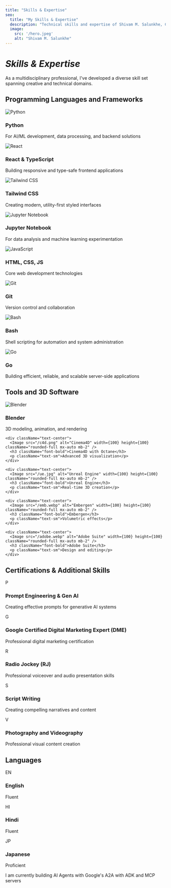 ```yaml
---
title: "Skills & Expertise"
seo:
  title: "My Skills & Expertise"
  description: "Technical skills and expertise of Shivam M. Salunkhe, CGI Artist and Developer."
  image:
    src: '/hero.jpeg'
    alt: "Shivam M. Salunkhe"
---
```



# *Skills & Expertise*

<div className="prose prose-slate dark:prose-invert mb-8">
  <p>As a multidisciplinary professional, I've developed a diverse skill set spanning creative and technical domains.</p>
</div>

## Programming Languages and Frameworks

<div className="grid grid-cols-1 md:grid-cols-3 gap-4 mb-8">
  <div className="bg-muted p-6 rounded-lg">
    <div className="flex items-center mb-3">
      <div className="w-10 h-10 flex items-center justify-center rounded-full mr-3 overflow-hidden">
        <Image src="/python.png" alt="Python" width={40} height={40} />
      </div>
      <h3 className="text-lg font-bold">Python</h3>
    </div>
    <p>For AI/ML development, data processing, and backend solutions</p>
  </div>
  
  <div className="bg-muted p-6 rounded-lg">
    <div className="flex items-center mb-3">
      <div className="w-10 h-10 flex items-center justify-center rounded-full mr-3 overflow-hidden">
        <Image src="/react.png" alt="React" width={40} height={40} />
      </div>
      <h3 className="text-lg font-bold">React & TypeScript</h3>
    </div>
    <p>Building responsive and type-safe frontend applications</p>
  </div>

  <div className="bg-muted p-6 rounded-lg">
    <div className="flex items-center mb-3">
      <div className="w-10 h-10 flex items-center justify-center rounded-full mr-3 overflow-hidden">
        <Image src="/tcss.png" alt="Tailwind CSS" width={40} height={40} />
      </div>
      <h3 className="text-lg font-bold">Tailwind CSS</h3>
    </div>
    <p>Creating modern, utility-first styled interfaces</p>
  </div>
  
  <div className="bg-muted p-6 rounded-lg">
    <div className="flex items-center mb-3">
      <div className="w-10 h-10 flex items-center justify-center rounded-full mr-3 overflow-hidden">
        <Image src="/jn.png" alt="Jupyter Notebook" width={40} height={40} />
      </div>
      <h3 className="text-lg font-bold">Jupyter Notebook</h3>
    </div>
    <p>For data analysis and machine learning experimentation</p>
  </div>
  
  <div className="bg-muted p-6 rounded-lg">
    <div className="flex items-center mb-3">
      <div className="w-10 h-10 flex items-center justify-center rounded-full mr-3 overflow-hidden">
        <Image src="/js.webp" alt="JavaScript" width={40} height={40} />
      </div>
      <h3 className="text-lg font-bold">HTML, CSS, JS</h3>
    </div>
    <p>Core web development technologies</p>
  </div>
  
  <div className="bg-muted p-6 rounded-lg">
    <div className="flex items-center mb-3">
      <div className="w-10 h-10 flex items-center justify-center rounded-full mr-3 overflow-hidden">
        <Image src="/git.jpg" alt="Git" width={40} height={40} />
      </div>
      <h3 className="text-lg font-bold">Git</h3>
    </div>
    <p>Version control and collaboration</p>
  </div>
  
  <div className="bg-muted p-6 rounded-lg">
    <div className="flex items-center mb-3">
      <div className="w-10 h-10 flex items-center justify-center rounded-full mr-3 overflow-hidden">
        <Image src="/bash.png" alt="Bash" width={40} height={40} />
      </div>
      <h3 className="text-lg font-bold">Bash</h3>
    </div>
    <p>Shell scripting for automation and system administration</p>
  </div>

  <div className="bg-muted p-6 rounded-lg">
    <div className="flex items-center mb-3">
      <div className="w-10 h-10 flex items-center justify-center rounded-full mr-3 overflow-hidden">
        <Image src="/go.jpg" alt="Go" width={40} height={40} />
      </div>
      <h3 className="text-lg font-bold">Go</h3>
    </div>
    <p>Building efficient, reliable, and scalable server-side applications</p>
  </div>
</div>

## Tools and 3D Software

<div className="bg-muted p-6 rounded-lg mb-8">
  <div className="grid grid-cols-2 md:grid-cols-5 gap-4">
    <div className="text-center">
      <Image src="/blender.png" alt="Blender" width={100} height={100} className="rounded-full mx-auto mb-2" />
      <h3 className="font-bold">Blender</h3>
      <p className="text-sm">3D modeling, animation, and rendering</p>
    </div>
    
    <div className="text-center">
      <Image src="/c4d.png" alt="Cinema4D" width={100} height={100} className="rounded-full mx-auto mb-2" />
      <h3 className="font-bold">Cinema4D with Octane</h3>
      <p className="text-sm">Advanced 3D visualization</p>
    </div>
    
    <div className="text-center">
      <Image src="/ue.jpg" alt="Unreal Engine" width={100} height={100} className="rounded-full mx-auto mb-2" />
      <h3 className="font-bold">Unreal Engine</h3>
      <p className="text-sm">Real-time 3D creation</p>
    </div>
    
    <div className="text-center">
      <Image src="/emb.webp" alt="Embergen" width={100} height={100} className="rounded-full mx-auto mb-2" />
      <h3 className="font-bold">Embergen</h3>
      <p className="text-sm">Volumetric effects</p>
    </div>
    
    <div className="text-center">
      <Image src="/adobe.webp" alt="Adobe Suite" width={100} height={100} className="rounded-full mx-auto mb-2" />
      <h3 className="font-bold">Adobe Suite</h3>
      <p className="text-sm">Design and editing</p>
    </div>
  </div>
</div>

## Certifications & Additional Skills

<div className="space-y-4 mb-8">
  <div className="flex items-center p-4 bg-muted rounded-lg">
    <div className="w-12 h-12 bg-main text-main rounded-full flex items-center justify-center mr-4 flex-shrink-0">
      <span className="text-xl font-bold">P</span>
    </div>
    <div>
      <h3 className="font-bold">Prompt Engineering & Gen AI</h3>
      <p>Creating effective prompts for generative AI systems</p>
    </div>
  </div>
  
  <div className="flex items-center p-4 bg-muted rounded-lg">
    <div className="w-12 h-12 bg-main text-main rounded-full flex items-center justify-center mr-4 flex-shrink-0">
      <span className="text-xl font-bold">G</span>
    </div>
    <div>
      <h3 className="font-bold">Google Certified Digital Marketing Expert (DME)</h3>
      <p>Professional digital marketing certification</p>
    </div>
  </div>
  
  <div className="flex items-center p-4 bg-muted rounded-lg">
    <div className="w-12 h-12 bg-main text-main rounded-full flex items-center justify-center mr-4 flex-shrink-0">
      <span className="text-xl font-bold">R</span>
    </div>
    <div>
      <h3 className="font-bold">Radio Jockey (RJ)</h3>
      <p>Professional voiceover and audio presentation skills</p>
    </div>
  </div>
  
  <div className="flex items-center p-4 bg-muted rounded-lg">
    <div className="w-12 h-12 bg-main text-main rounded-full flex items-center justify-center mr-4 flex-shrink-0">
      <span className="text-xl font-bold">S</span>
    </div>
    <div>
      <h3 className="font-bold">Script Writing</h3>
      <p>Creating compelling narratives and content</p>
    </div>
  </div>
  
  <div className="flex items-center p-4 bg-muted rounded-lg">
    <div className="w-12 h-12 bg-main text-main rounded-full flex items-center justify-center mr-4 flex-shrink-0">
      <span className="text-xl font-bold">V</span>
    </div>
    <div>
      <h3 className="font-bold">Photography and Videography</h3>
      <p>Professional visual content creation</p>
    </div>
  </div>
</div>

## Languages

<div className="grid grid-cols-1 md:grid-cols-3 gap-4 mb-8">
  <div className="p-4 bg-muted rounded-lg text-center">
    <div className="inline-block bg-main text-main p-2 rounded-full mb-2">
      <span className="text-lg font-bold">EN</span>
    </div>
    <h3 className="font-bold">English</h3>
    <p>Fluent</p>
  </div>
  
  <div className="p-4 bg-muted rounded-lg text-center">
    <div className="inline-block bg-main text-main p-2 rounded-full mb-2">
      <span className="text-lg font-bold">HI</span>
    </div>
    <h3 className="font-bold">Hindi</h3>
    <p>Fluent</p>
  </div>
  
  <div className="p-4 bg-muted rounded-lg text-center">
    <div className="inline-block bg-main text-main p-2 rounded-full mb-2">
      <span className="text-lg font-bold">JP</span>
    </div>
    <h3 className="font-bold">Japanese</h3>
    <p>Proficient</p>
  </div>
</div>

<div className="bg-main text-main p-6 rounded-lg text-center">
  <p className="text-2xl font-serif italic">I am currently building AI Agents with Google's A2A with ADK and MCP servers</p>
</div>